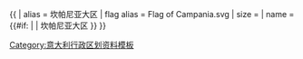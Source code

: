 {{ {{{1<noinclude>|country showdata</noinclude>}}}
| alias = 坎帕尼亚大区
| flag alias = Flag of Campania.svg
| size = {{{size|}}}
| name = {{#if: {{{name|}}} | {{{name|}}} | 坎帕尼亚大区 }}
}}<noinclude>
[[Category:意大利行政区划资料模板]]
</noinclude>